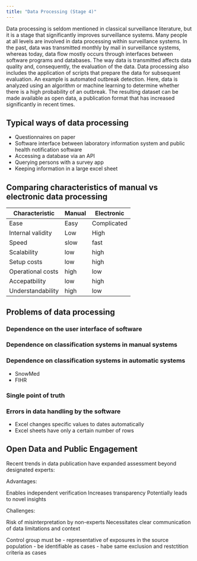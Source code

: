 ```yaml
---
title: "Data Processing (Stage 4)"
---
```


Data processing is seldom mentioned in classical surveillance literature, but it is a stage that significantly improves surveillance systems. Many people at all levels are involved in data processing within surveillance systems. In the past, data was transmitted monthly by mail in surveillance systems, whereas today, data flow mostly occurs through interfaces between software programs and databases. The way data is transmitted affects data quality and, consequently, the evaluation of the data. Data processing also includes the application of scripts that prepare the data for subsequent evaluation. An example is automated outbreak detection. Here, data is analyzed using an algorithm or machine learning to determine whether there is a high probability of an outbreak. The resulting dataset can be made available as open data, a publication format that has increased significantly in recent times.

## Typical ways of data processing
- Questionnaires on paper
- Software interface between laboratory information system and public health notification software
- Accessing a database via an API
- Querying persons with a survey app
- Keeping information in a large excel sheet


## Comparing characteristics of manual vs electronic data processing
|Characteristic|Manual|Electronic|
|---|---|---|
|Ease|Easy|Complicated|
|Internal validity|Low|High|
|Speed|slow|fast|
|Scalability|low|high|
|Setup costs|low|high|
|Operational costs|high|low|
|Accepatbility|low|high|
|Understandability|high|low|




## Problems of data processing

### Dependence on the user interface of software



### Dependence on classification systems in manual systems



### Dependence on classification systems in automatic systems
- SnowMed
- FIHR


### Single point of truth



### Errors in data handling by the software
- Excel changes specific values to dates automatically
- Excel sheets have only a certain number of rows





## Open Data and Public Engagement
Recent trends in data publication have expanded assessment beyond designated experts:

Advantages:

Enables independent verification
Increases transparency
Potentially leads to novel insights


Challenges:

Risk of misinterpretation by non-experts
Necessitates clear communication of data limitations and context




Control group must be
- representative of exposures in the source population
- be identifiable as cases
- habe same exclusion and restctition criteria as cases


